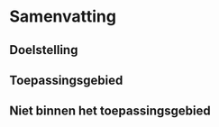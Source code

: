 # Samenvatting

## Doelstelling

<!-- description: start -->

<!-- description: end -->

## Toepassingsgebied

## Niet binnen het toepassingsgebied

```{=html}
<!--
En waar vinden we deze informatie dan, indien ze beschikbaar is?
-->
```
